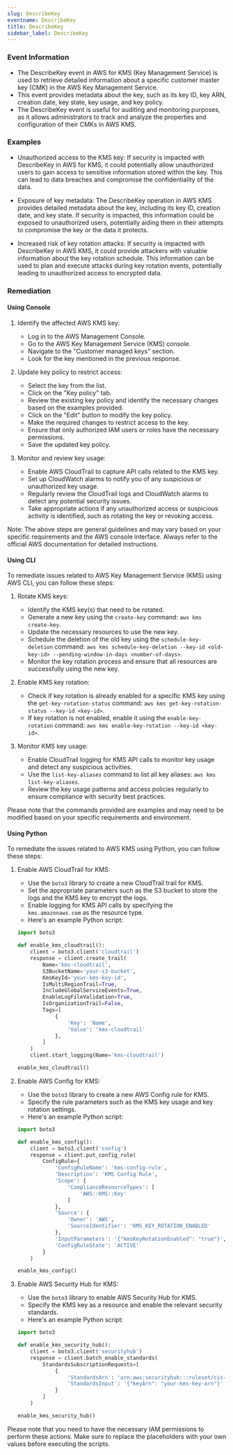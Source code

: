 ```yaml
--- 
slug: DescribeKey
eventname: DescribeKey
title: DescribeKey
sidebar_label: DescribeKey
---
```

                       
### Event Information

- The DescribeKey event in AWS for KMS (Key Management Service) is used to retrieve detailed information about a specific customer master key (CMK) in the AWS Key Management Service.
- This event provides metadata about the key, such as its key ID, key ARN, creation date, key state, key usage, and key policy.
- The DescribeKey event is useful for auditing and monitoring purposes, as it allows administrators to track and analyze the properties and configuration of their CMKs in AWS KMS.


### Examples

- Unauthorized access to the KMS key: If security is impacted with DescribeKey in AWS for KMS, it could potentially allow unauthorized users to gain access to sensitive information stored within the key. This can lead to data breaches and compromise the confidentiality of the data.

- Exposure of key metadata: The DescribeKey operation in AWS KMS provides detailed metadata about the key, including its key ID, creation date, and key state. If security is impacted, this information could be exposed to unauthorized users, potentially aiding them in their attempts to compromise the key or the data it protects.

- Increased risk of key rotation attacks: If security is impacted with DescribeKey in AWS KMS, it could provide attackers with valuable information about the key rotation schedule. This information can be used to plan and execute attacks during key rotation events, potentially leading to unauthorized access to encrypted data.

### Remediation

#### Using Console

1. Identify the affected AWS KMS key: 
   - Log in to the AWS Management Console.
   - Go to the AWS Key Management Service (KMS) console.
   - Navigate to the "Customer managed keys" section.
   - Look for the key mentioned in the previous response.

2. Update key policy to restrict access: 
   - Select the key from the list.
   - Click on the "Key policy" tab.
   - Review the existing key policy and identify the necessary changes based on the examples provided.
   - Click on the "Edit" button to modify the key policy.
   - Make the required changes to restrict access to the key.
   - Ensure that only authorized IAM users or roles have the necessary permissions.
   - Save the updated key policy.

3. Monitor and review key usage: 
   - Enable AWS CloudTrail to capture API calls related to the KMS key.
   - Set up CloudWatch alarms to notify you of any suspicious or unauthorized key usage.
   - Regularly review the CloudTrail logs and CloudWatch alarms to detect any potential security issues.
   - Take appropriate actions if any unauthorized access or suspicious activity is identified, such as rotating the key or revoking access.

Note: The above steps are general guidelines and may vary based on your specific requirements and the AWS console interface. Always refer to the official AWS documentation for detailed instructions.

#### Using CLI

To remediate issues related to AWS Key Management Service (KMS) using AWS CLI, you can follow these steps:

1. Rotate KMS keys:
   - Identify the KMS key(s) that need to be rotated.
   - Generate a new key using the `create-key` command: `aws kms create-key`.
   - Update the necessary resources to use the new key.
   - Schedule the deletion of the old key using the `schedule-key-deletion` command: `aws kms schedule-key-deletion --key-id <old-key-id> --pending-window-in-days <number-of-days>`.
   - Monitor the key rotation process and ensure that all resources are successfully using the new key.

2. Enable KMS key rotation:
   - Check if key rotation is already enabled for a specific KMS key using the `get-key-rotation-status` command: `aws kms get-key-rotation-status --key-id <key-id>`.
   - If key rotation is not enabled, enable it using the `enable-key-rotation` command: `aws kms enable-key-rotation --key-id <key-id>`.

3. Monitor KMS key usage:
   - Enable CloudTrail logging for KMS API calls to monitor key usage and detect any suspicious activities.
   - Use the `list-key-aliases` command to list all key aliases: `aws kms list-key-aliases`.
   - Review the key usage patterns and access policies regularly to ensure compliance with security best practices.

Please note that the commands provided are examples and may need to be modified based on your specific requirements and environment.

#### Using Python

To remediate the issues related to AWS KMS using Python, you can follow these steps:

1. Enable AWS CloudTrail for KMS:
   - Use the `boto3` library to create a new CloudTrail trail for KMS.
   - Set the appropriate parameters such as the S3 bucket to store the logs and the KMS key to encrypt the logs.
   - Enable logging for KMS API calls by specifying the `kms.amazonaws.com` as the resource type.
   - Here's an example Python script:

   ```python
   import boto3

   def enable_kms_cloudtrail():
       client = boto3.client('cloudtrail')
       response = client.create_trail(
           Name='kms-cloudtrail',
           S3BucketName='your-s3-bucket',
           KmsKeyId='your-kms-key-id',
           IsMultiRegionTrail=True,
           IncludeGlobalServiceEvents=True,
           EnableLogFileValidation=True,
           IsOrganizationTrail=False,
           Tags=[
               {
                   'Key': 'Name',
                   'Value': 'kms-cloudtrail'
               },
           ]
       )
       client.start_logging(Name='kms-cloudtrail')

   enable_kms_cloudtrail()
   ```

2. Enable AWS Config for KMS:
   - Use the `boto3` library to create a new AWS Config rule for KMS.
   - Specify the rule parameters such as the KMS key usage and key rotation settings.
   - Here's an example Python script:

   ```python
   import boto3

   def enable_kms_config():
       client = boto3.client('config')
       response = client.put_config_rule(
           ConfigRule={
               'ConfigRuleName': 'kms-config-rule',
               'Description': 'KMS Config Rule',
               'Scope': {
                   'ComplianceResourceTypes': [
                       'AWS::KMS::Key'
                   ]
               },
               'Source': {
                   'Owner': 'AWS',
                   'SourceIdentifier': 'KMS_KEY_ROTATION_ENABLED'
               },
               'InputParameters': '{"kmsKeyRotationEnabled": "true"}',
               'ConfigRuleState': 'ACTIVE'
           }
       )

   enable_kms_config()
   ```

3. Enable AWS Security Hub for KMS:
   - Use the `boto3` library to enable AWS Security Hub for KMS.
   - Specify the KMS key as a resource and enable the relevant security standards.
   - Here's an example Python script:

   ```python
   import boto3

   def enable_kms_security_hub():
       client = boto3.client('securityhub')
       response = client.batch_enable_standards(
           StandardsSubscriptionRequests=[
               {
                   'StandardsArn': 'arn:aws:securityhub:::ruleset/cis-aws-foundations-benchmark/v/1.2.0',
                   'StandardsInput': '{"keyArn": "your-kms-key-arn"}'
               }
           ]
       )

   enable_kms_security_hub()
   ```

Please note that you need to have the necessary IAM permissions to perform these actions. Make sure to replace the placeholders with your own values before executing the scripts.


 